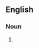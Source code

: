 ==English==

===Noun===
{{head|en|noun form|head=[[eastern|Eastern]] [[Europeans]]}}

# {{plural of|Eastern European|lang=en}}